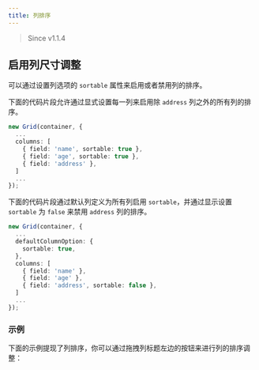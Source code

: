 ```yaml
---
title: 列排序
---
```



> Since v1.1.4

## 启用列尺寸调整

可以通过设置列选项的 `sortable` 属性来启用或者禁用列的排序。

下面的代码片段允许通过显式设置每一列来启用除 `address` 列之外的所有列的排序。

```typescript
new Grid(container, {
  ...
  columns: [
    { field: 'name', sortable: true },
    { field: 'age', sortable: true },
    { field: 'address' },
  ]
  ...
});
```

下面的代码片段通过默认列定义为所有列启用 `sortable`，并通过显示设置 `sortable` 为 `false` 来禁用 `address` 列的排序。

```typescript
new Grid(container, {
  ...
  defaultColumnOption: {
    sortable: true,
  },
  columns: [
    { field: 'name' },
    { field: 'age' },
    { field: 'address', sortable: false },
  ]
  ...
});
```

### 示例

下面的示例提现了列排序，你可以通过拖拽列标题左边的按钮来进行列的排序调整：

<Codesandbox id="column-sortable-j3rxd" />
